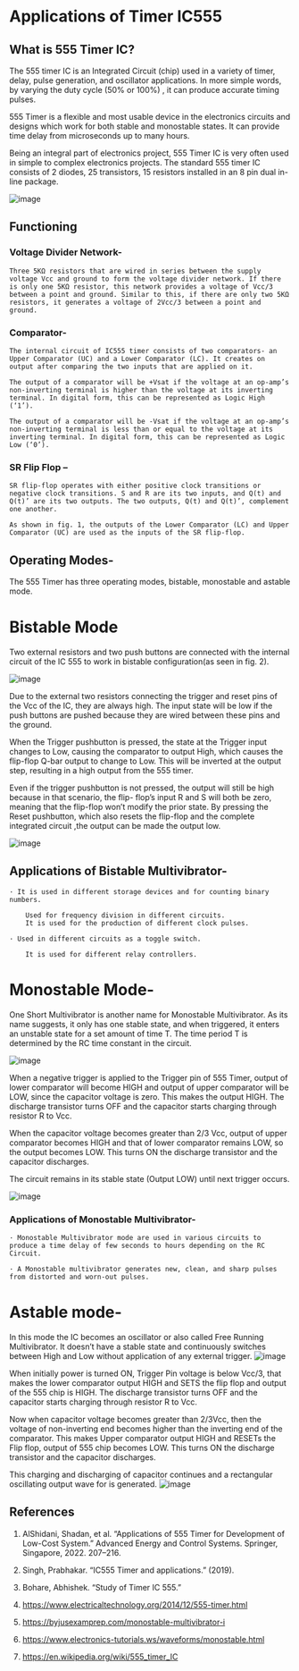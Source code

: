 # Applications of Timer IC555

## What is 555 Timer IC?

The 555 timer IC is an Integrated Circuit (chip) used in a variety of timer, delay, pulse generation, and oscillator applications. In more simple words, by varying the duty cycle (50% or 100%) , it can produce accurate timing pulses.

555 Timer is a flexible and most usable device in the electronics circuits and designs which work for both stable and monostable states. It can provide time delay from microseconds up to many hours.

Being an integral part of electronics project, 555 Timer IC is very often used in simple to complex electronics projects. The standard 555 timer IC consists of 2 diodes, 25 transistors, 15 resistors installed in an 8 pin dual in-line package.

![image](https://user-images.githubusercontent.com/103866475/206346156-209524dd-778d-403d-8c9c-3e506ba30e2a.png)

## Functioning

### Voltage Divider Network-

    Three 5KΩ resistors that are wired in series between the supply voltage Vcc and ground to form the voltage divider network. If there is only one 5KΩ resistor, this network provides a voltage of Vcc/3 between a point and ground. Similar to this, if there are only two 5KΩ resistors, it generates a voltage of 2Vcc/3 between a point and ground.
    
### Comparator-

    The internal circuit of IC555 timer consists of two comparators- an Upper Comparator (UC) and a Lower Comparator (LC). It creates on output after comparing the two inputs that are applied on it.

    The output of a comparator will be +Vsat if the voltage at an op-amp’s non-inverting terminal is higher than the voltage at its inverting terminal. In digital form, this can be represented as Logic High (‘1’).

    The output of a comparator will be -Vsat if the voltage at an op-amp’s non-inverting terminal is less than or equal to the voltage at its inverting terminal. In digital form, this can be represented as Logic Low (‘0’).

### SR Flip Flop –

    SR flip-flop operates with either positive clock transitions or negative clock transitions. S and R are its two inputs, and Q(t) and Q(t)’ are its two outputs. The two outputs, Q(t) and Q(t)’, complement one another.

    As shown in fig. 1, the outputs of the Lower Comparator (LC) and Upper Comparator (UC) are used as the inputs of the SR flip-flop.
   
   
## Operating Modes-

  The 555 Timer has three operating modes, bistable, monostable and astable mode.

# Bistable Mode

Two external resistors and two push buttons are connected with the internal circuit of the IC 555 to work in bistable configuration(as seen in fig. 2).

![image](https://user-images.githubusercontent.com/103866475/206346499-09c07544-7aec-4871-a596-fab0ec9d475f.png)


Due to the external two resistors connecting the trigger and reset pins of the Vcc of the IC, they are always high. The input state will be low if the push buttons are pushed because they are wired between these pins and the ground.

When the Trigger pushbutton is pressed, the state at the Trigger input changes to Low, causing the comparator to output High, which causes the flip-flop Q-bar output to change to Low. This will be inverted at the output step, resulting in a high output from the 555 timer.

Even if the trigger pushbutton is not pressed, the output will still be high because in that scenario, the flip- flop’s input R and S will both be zero, meaning that the flip-flop won’t modify the prior state. By pressing the Reset pushbutton, which also resets the flip-flop and the complete integrated circuit ,the output can be made the output low.

![image](https://user-images.githubusercontent.com/103866475/206346552-e0adf9dc-cd2d-4312-819b-00c159064ce1.png)


## Applications of Bistable Multivibrator-

    · It is used in different storage devices and for counting binary numbers.

        Used for frequency division in different circuits.
        It is used for the production of different clock pulses.

    · Used in different circuits as a toggle switch.

        It is used for different relay controllers.

# Monostable Mode-

One Short Multivibrator is another name for Monostable Multivibrator. As its name suggests, it only has one stable state, and when triggered, it enters an unstable state for a set amount of time T. The time period T is determined by the RC time constant in the circuit.

![image](https://user-images.githubusercontent.com/103866475/206346720-3eb18735-98ae-4464-b8cf-674a26428597.png)


When a negative trigger is applied to the Trigger pin of 555 Timer, output of lower comparator will become HIGH and output of upper comparator will be LOW, since the capacitor voltage is zero. This makes the output HIGH. The discharge transistor turns OFF and the capacitor starts charging through resistor R to Vcc.

When the capacitor voltage becomes greater than 2/3 Vcc, output of upper comparator becomes HIGH and that of lower comparator remains LOW, so the output becomes LOW. This turns ON the discharge transistor and the capacitor discharges.

The circuit remains in its stable state (Output LOW) until next trigger occurs.

![image](https://user-images.githubusercontent.com/103866475/206346833-c5c2cf8e-a802-4da0-b009-c6827bc26887.png)


### Applications of Monostable Multivibrator-

    · Monostable Multivibrator mode are used in various circuits to produce a time delay of few seconds to hours depending on the RC Circuit.

    · A Monostable multivibrator generates new, clean, and sharp pulses from distorted and worn-out pulses.

# Astable mode-

In this mode the IC becomes an oscillator or also called Free Running Multivibrator. It doesn’t have a stable state and continuously switches between High and Low without application of any external trigger.
![image](https://user-images.githubusercontent.com/103866475/206346848-ce3cfa5d-9c4c-43b8-91ed-efd67b873a98.png)

When initially power is turned ON, Trigger Pin voltage is below Vcc/3, that makes the lower comparator output HIGH and SETS the flip flop and output of the 555 chip is HIGH. The discharge transistor turns OFF and the capacitor starts charging through resistor R to Vcc.

Now when capacitor voltage becomes greater than 2/3Vcc, then the voltage of non-inverting end becomes higher than the inverting end of the comparator. This makes Upper comparator output HIGH and RESETs the Flip flop, output of 555 chip becomes LOW. This turns ON the discharge transistor and the capacitor discharges.

This charging and discharging of capacitor continues and a rectangular oscillating output wave for is generated.
![image](https://user-images.githubusercontent.com/103866475/206346887-54272684-cfd7-48b6-a493-2740705c569c.png)

## References

1. AlShidani, Shadan, et al. “Applications of 555 Timer for Development of Low-Cost System.” Advanced Energy and Control Systems. Springer, Singapore, 2022. 207–216.

2. Singh, Prabhakar. “IC555 Timer and applications.” (2019).

3. Bohare, Abhishek. “Study of Timer IC 555.”

4. https://www.electricaltechnology.org/2014/12/555-timer.html

5. https://byjusexamprep.com/monostable-multivibrator-i

6. https://www.electronics-tutorials.ws/waveforms/monostable.html

7. https://en.wikipedia.org/wiki/555_timer_IC

